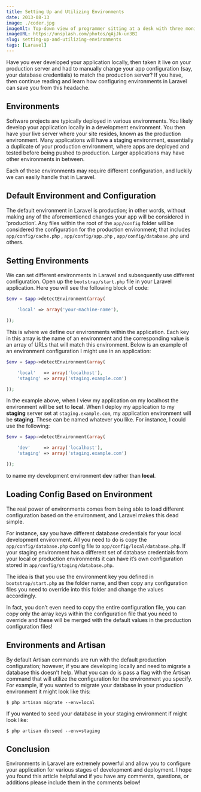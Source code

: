 ```yaml
---
title: Setting Up and Utilizing Environments
date: 2013-08-13
image: ./coder.jpg
imageAlt: Top-down view of programmer sitting at a desk with three monitors
imageURL: https://unsplash.com/photos/qAjJk-un3BI
slug: setting-up-and-utilizing-environments
tags: [Laravel]
---
```


Have you ever developed your application locally, then taken it live on your production server and had to manually change your app configuration (say, your database credentials) to match the production server? If you have, then continue reading and learn how configuring environments in Laravel can save you from this headache.

## Environments

Software projects are typically deployed in various environments. You likely develop your application locally in a development environment. You then have your live server where your site resides, known as the production environment. Many applications will have a staging environment, essentially a duplicate of your production environment, where apps are deployed and tested before being pushed to production. Larger applications may have other environments in between.

Each of these environments may require different configuration, and luckily we can easily handle that in Laravel.

## Default Environment and Configuration

The default environment in Laravel is production; in other words, without making any of the aforementioned changes your app will be considered in ‘production’. Any files within the root of the `app/config` folder will be considered the configuration for the production environment; that includes `app/config/cache.php` , `app/config/app.php` , `app/config/database.php` and others.

## Setting Environments

We can set different environments in Laravel and subsequently use different configuration. Open up the `bootstrap/start.php` file in your Laravel application. Here you will see the following block of code:

```php
$env = $app->detectEnvironment(array(

	'local' => array('your-machine-name'),

));
```

This is where we define our environments within the application. Each key in this array is the name of an environment and the corresponding value is an array of URLs that will match this environment. Below is an example of an environment configuration I might use in an application:

```php
$env = $app->detectEnvironment(array(

	'local'   => array('localhost'),
	'staging' => array('staging.example.com')

));
```

In the example above, when I view my application on my localhost the environment will be set to **local**. When I deploy my application to my **staging** server set at `staging.example.com`, my application environment will be **staging**. These can be named whatever you like. For instance, I could use the following:

```php
$env = $app->detectEnvironment(array(

	'dev'     => array('localhost'),
	'staging' => array('staging.example.com')

));
```

to name my development environment **dev** rather than **local**.

## Loading Config Based on Environment

The real power of environments comes from being able to load different configuration based on the environment, and Laravel makes this dead simple.

For instance, say you have different database credentials for your local development environment. All you need to do is copy the `app/config/database.php` config file to `app/config/local/database.php`. If your staging environment has a different set of database credentials from your local or production environments it can have it’s own configuration stored in `app/config/staging/database.php`.

The idea is that you use the environment key you defined in `bootstrap/start.php` as the folder name, and then copy any configuration files you need to override into this folder and change the values accordingly.

In fact, you don’t even need to copy the entire configuration file, you can copy only the array keys within the configuration file that you need to override and these will be merged with the default values in the production configuration files!

## Environments and Artisan

By default Artisan commands are run with the default production configuration; however, if you are developing locally and need to migrate a database this doesn’t help. What you can do is pass a flag with the Artisan command that will utilize the configuration for the environment you specify. For example, if you wanted to migrate your database in your production environment it might look like this:

```shell
$ php artisan migrate --env=local
```

If you wanted to seed your database in your staging environment if might look like:

```shell
$ php artisan db:seed --env=staging
```

## Conclusion

Environments in Laravel are extremely powerful and allow you to configure your application for various stages of development and deployment. I hope you found this article helpful and if you have any comments, questions, or additions please include them in the comments below!
